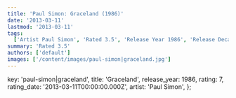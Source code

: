 ```yaml
---
title: 'Paul Simon: Graceland (1986)'
date: '2013-03-11'
lastmod: '2013-03-11'
tags:
  ['Artist Paul Simon', 'Rated 3.5', 'Release Year 1986', 'Release Decade 1980']
summary: 'Rated 3.5'
authors: ['default']
images: ['/content/images/paul-simon|graceland.jpg']
---
```


  key: 'paul-simon|graceland',
  title: 'Graceland',
  release_year: 1986,
  rating: 7,
  rating_date: '2013-03-11T00:00:00.000Z',
  artist: 'Paul Simon',
};

<MusicRating data={data} />

